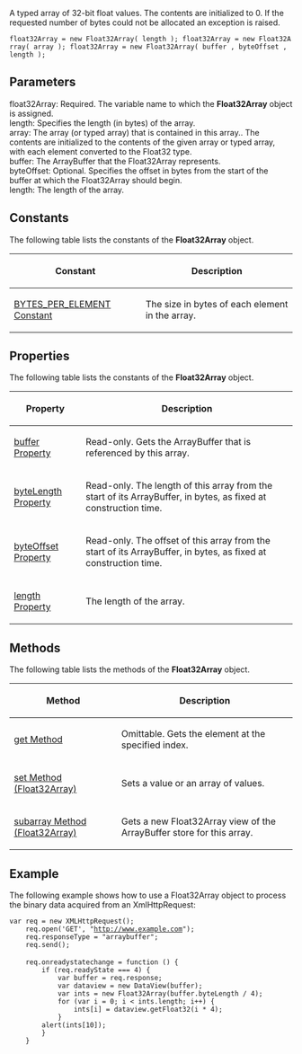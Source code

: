 A typed array of 32-bit float values. The contents are initialized to 0. If the requested number of bytes could not be allocated an exception is raised.

 float32Array = new Float32Array( length ); float32Array = new Float32Array( array ); float32Array = new Float32Array( buffer , byteOffset , length );

==Parameters==
; float32Array: Required. The variable name to which the '''Float32Array''' object is assigned.
; length: Specifies the length (in bytes) of the array.
; array: The array (or typed array) that is contained in this array.. The contents are initialized to the contents of the given array or typed array, with each element converted to the Float32 type.
; buffer: The ArrayBuffer that the Float32Array represents.
; byteOffset: Optional. Specifies the offset in bytes from the start of the buffer at which the Float32Array should begin.
; length: The length of the array.

==Constants==
The following table lists the constants of the '''Float32Array''' object.

{| class='wikitable'
|-
! Constant
! Description
|-
| [[javascript/Float32Array/BYTES PER ELEMENT|BYTES_PER_ELEMENT Constant]]
| The size in bytes of each element in the array.
|}

==Properties==
The following table lists the constants of the '''Float32Array''' object.

{| class='wikitable'
|-
! Property
! Description
|-
| [[javascript/Float32Array/buffer|buffer Property]]
| Read-only. Gets the ArrayBuffer that is referenced by this array.
|-
| [[javascript/Float32Array/byteLength|byteLength Property]]
| Read-only. The length of this array from the start of its ArrayBuffer, in bytes, as fixed at construction time.
|-
| [[javascript/Float32Array/byteOffset|byteOffset Property]]
| Read-only. The offset of this array from the start of its ArrayBuffer, in bytes, as fixed at construction time.
|-
| [[javascript/Float32Array/length|length Property]]
| The length of the array.
|}

==Methods==
The following table lists the methods of the '''Float32Array''' object.

{| class='wikitable'
|-
! Method
! Description
|-
| [[javascript/Float32Array/get|get Method]]
| Omittable. Gets the element at the specified index.
|-
| [[javascript/Float32Array/set|set Method (Float32Array)]]
| Sets a value or an array of values.
|-
| [[javascript/Float32Array/subarray|subarray Method (Float32Array)]]
| Gets a new Float32Array view of the ArrayBuffer store for this array.
|}

==Example==
The following example shows how to use a Float32Array object to process the binary data acquired from an XmlHttpRequest:

 var req = new XMLHttpRequest();
     req.open('GET', "http://www.example.com");
     req.responseType = "arraybuffer";
     req.send();
 
     req.onreadystatechange = function () {
         if (req.readyState === 4) {
             var buffer = req.response;
             var dataview = new DataView(buffer);
             var ints = new Float32Array(buffer.byteLength / 4);
             for (var i = 0; i &lt; ints.length; i++) {
                 ints[i] = dataview.getFloat32(i * 4);
             }
         alert(ints[10]);
         }
     }

